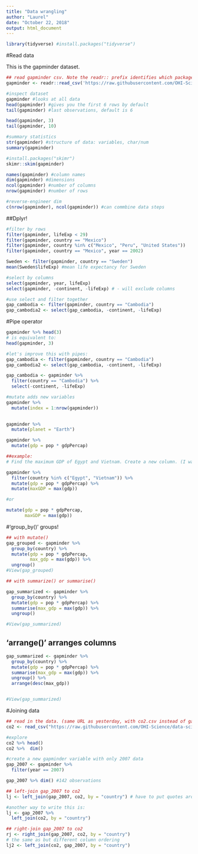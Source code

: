 ```yaml
---
title: "Data wrangling"
author: "Laurel"
date: "October 22, 2018"
output: html_document
---
```




```r
library(tidyverse) #install.packages("tidyverse")
```

#Read data

This is the gapminder dataset.

```r
## read gapminder csv. Note the readr:: prefix identifies which package it's in
gapminder <- readr::read_csv('https://raw.githubusercontent.com/OHI-Science/data-science-training/master/data/gapminder.csv')

#inspect dataset
gapminder #looks at all data
head(gapminder) #gives you the first 6 rows by default
tail(gapminder) #last observations, default is 6

head(gapminder, 3)
tail(gapminder, 10)

#summary statistics
str(gapminder) #structure of data: variables, char/num
summary(gapminder)

#install.packages("skimr")
skimr::skim(gapminder)

names(gapminder) #column names
dim(gapminder) #dimensions
ncol(gapminder) #number of columns
nrow(gapminder) #number of rows

#reverse-engineer dim
c(nrow(gapminder), ncol(gapminder)) #can commbine data steps

```


##Dplyr!

```r
#filter by rows
filter(gapminder, lifeExp < 29)
filter(gapminder, country == "Mexico")
filter(gapminder, country %in% c("Mexico", "Peru", "United States"))
filter(gapminder, country == "Mexico", year == 2002)

Sweden <- filter(gapminder, country == "Sweden")
mean(Sweden$lifeExp) #mean life expectancy for Sweden


```

```r
#select by columns
select(gapminder, year, lifeExp)
select(gapminder, -continent, -lifeExp) # - will exclude columns

#use select and filter together
gap_cambodia <- filter(gapminder, country == "Cambodia")
gap_cambodia2 <- select(gap_cambodia, -continent, -lifeExp)

```

#Pipe operator

```r

gapminder %>% head(3)
# is equivalent to: 
head(gapminder, 3)

#let's improve this with pipes:
gap_cambodia <- filter(gapminder, country == "Cambodia")
gap_cambodia2 <- select(gap_cambodia, -continent, -lifeExp)

gap_cambodia <- gapminder %>% 
  filter(country == "Cambodia") %>% 
  select(-continent, -lifeExp)

```

```r
#mutate adds new variables
gapminder %>% 
  mutate(index = 1:nrow(gapminder))
  

gapminder %>% 
  mutate(planet = "Earth")

gapminder %>% 
  mutate(gdp = pop * gdpPercap)

##example:
# Find the maximum GDP of Egypt and Vietnam. Create a new column. (I want just one number that is the max of those two countries)

gapminder %>% 
  filter(country %in% c("Egypt", "Vietnam")) %>%
  mutate(gdp = pop * gdpPercap) %>% 
  mutate(maxGDP = max(gdp))

#or

mutate(gdp = pop * gdpPercap,
       maxGDP = max(gdp))

```

#'group_by()' groups!

```r

## with mutate()
gap_grouped <- gapminder %>% 
  group_by(country) %>% 
  mutate(gdp = pop * gdpPercap,
         max_gdp = max(gdp)) %>% 
  ungroup()
#View(gap_grouped)

## with summarize() or summarise()

gap_summarized <- gapminder %>% 
  group_by(country) %>% 
  mutate(gdp = pop * gdpPercap) %>% 
  summarise(max_gdp = max(gdp)) %>% 
  ungroup()

#View(gap_summarized)

```

## 'arrange()' arranges columns

```r
gap_summarized <- gapminder %>% 
  group_by(country) %>% 
  mutate(gdp = pop * gdpPercap) %>% 
  summarise(max_gdp = max(gdp)) %>% 
  ungroup() %>% 
  arrange(desc(max_gdp))


#View(gap_summarized)
```

#Joining data

```r
## read in the data. (same URL as yesterday, with co2.csv instead of gapminder.csv)
co2 <- read_csv("https://raw.githubusercontent.com/OHI-Science/data-science-training/master/data/co2.csv")

#explore
co2 %>% head()
co2 %>%  dim()

#create a new gapminder variable with only 2007 data
gap_2007 <- gapminder %>% 
  filter(year == 2007)

gap_2007 %>% dim() #142 observations

## left-join gap_2007 to co2
lj <- left_join(gap_2007, co2, by = "country") # have to put quotes around variable and have to have a space between = and variable error: object country not found if not using quotes

#another way to write this is:
lj <- gap_2007 %>% 
  left_join(co2, by = "country")

## right-join gap_2007 to co2
rj <- right_join(gap_2007, co2, by = "country")
# the same as but different column ordering
lj2 <- left_join(co2, gap_2007, by = "country")


```





